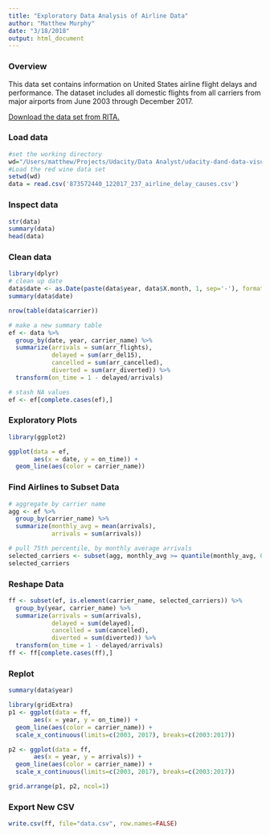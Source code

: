 ```yaml
---
title: "Exploratory Data Analysis of Airline Data"
author: "Matthew Murphy"
date: "3/18/2018"
output: html_document
---
```


### Overview
This data set contains information on United States airline flight delays and performance.  The dataset includes all domestic flights from all carriers from major airports from June 2003 through December 2017.

[Download the data set from RITA.](http://www.transtats.bts.gov/OT_Delay/ot_delaycause1.asp?display=download&pn=0&month=12&year=2017)


### Load data
```r
#set the working directory
wd="/Users/matthew/Projects/Udacity/Data Analyst/udacity-dand-data-visualization/data"
#Load the red wine data set
setwd(wd)
data = read.csv('873572440_122017_237_airline_delay_causes.csv')
```

### Inspect data
```r
str(data)
summary(data)
head(data)
```

### Clean data
```r
library(dplyr)
# clean up date
data$date <- as.Date(paste(data$year, data$X.month, 1, sep='-'), format="%Y-%m-%d")
summary(data$date)

nrow(table(data$carrier))

# make a new summary table
ef <- data %>%
  group_by(date, year, carrier_name) %>%
  summarize(arrivals = sum(arr_flights),
            delayed = sum(arr_del15),
            cancelled = sum(arr_cancelled),
            diverted = sum(arr_diverted)) %>%
  transform(on_time = 1 - delayed/arrivals)

# stash NA values
ef <- ef[complete.cases(ef),]
```

### Exploratory Plots
```r
library(ggplot2)

ggplot(data = ef,
       aes(x = date, y = on_time)) +
  geom_line(aes(color = carrier_name))
```

### Find Airlines to Subset Data
```r
# aggregate by carrier name
agg <- ef %>%
  group_by(carrier_name) %>%
  summarize(monthly_avg = mean(arrivals),
            arrivals = sum(arrivals))

# pull 75th percentile, by monthly average arrivals
selected_carriers <- subset(agg, monthly_avg >= quantile(monthly_avg, 0.81))$carrier_name
selected_carriers

```

### Reshape Data
```r
ff <- subset(ef, is.element(carrier_name, selected_carriers)) %>%
  group_by(year, carrier_name) %>%
  summarize(arrivals = sum(arrivals),
            delayed = sum(delayed),
            cancelled = sum(cancelled),
            diverted = sum(diverted)) %>%
  transform(on_time = 1 - delayed/arrivals)
ff <- ff[complete.cases(ff),]

```

### Replot
```r
summary(data$year)

library(gridExtra)
p1 <- ggplot(data = ff,
       aes(x = year, y = on_time)) +
  geom_line(aes(color = carrier_name)) +
  scale_x_continuous(limits=c(2003, 2017), breaks=c(2003:2017))

p2 <- ggplot(data = ff,
       aes(x = year, y = arrivals)) +
  geom_line(aes(color = carrier_name)) +
  scale_x_continuous(limits=c(2003, 2017), breaks=c(2003:2017))

grid.arrange(p1, p2, ncol=1)
```

### Export New CSV
```r
write.csv(ff, file="data.csv", row.names=FALSE)
```
